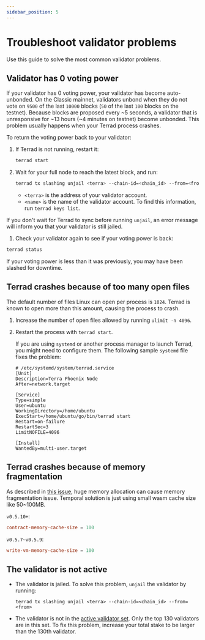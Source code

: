 ```yaml
---
sidebar_position: 5
---
```



# Troubleshoot validator problems

Use this guide to solve the most common validator problems.

## Validator has 0 voting power

If your validator has 0 voting power, your validator has become auto-unbonded. On the Classic mainnet, validators unbond when they do not vote on `9500` of the last `10000` blocks (`50` of the last `100` blocks on the testnet). Because blocks are proposed every ~5 seconds, a validator that is unresponsive for ~13 hours (~4 minutes on testnet) become unbonded. This problem usually happens when your Terrad process crashes.

To return the voting power back to your validator:

1. If Terrad is not running, restart it:

   ```bash
   terrad start
   ```

2. Wait for your full node to reach the latest block, and run:

   ```bash
   terrad tx slashing unjail <terra> --chain-id=<chain_id> --from=<from>
   ```

   - `<terra>` is the address of your validator account.
   - `<name>` is the name of the validator account. To find this information, run `terrad keys list`.

<Admonition type="caution" icon="☢️">

If you don't wait for Terrad to sync before running `unjail`, an error message will inform you that your validator is still jailed.

</Admonition>


1.  Check your validator again to see if your voting power is back:

   ```bash
   terrad status
   ```

   If your voting power is less than it was previously, you may have been slashed for downtime.

## Terrad crashes because of too many open files

The default number of files Linux can open per process is `1024`. Terrad is known to open more than this amount, causing the process to crash.

1. Increase the number of open files allowed by running `ulimit -n 4096`.  

2. Restart the process with `terrad start`.

   If you are using `systemd` or another process manager to launch Terrad, you might need to configure them. The following  sample `systemd` file fixes the problem:

   ```
   # /etc/systemd/system/terrad.service
   [Unit]
   Description=Terra Phoenix Node
   After=network.target

   [Service]
   Type=simple
   User=ubuntu
   WorkingDirectory=/home/ubuntu
   ExecStart=/home/ubuntu/go/bin/terrad start
   Restart=on-failure
   RestartSec=3
   LimitNOFILE=4096

   [Install]
   WantedBy=multi-user.target
   ```
## Terrad crashes because of memory fragmentation

As described in [this issue](https://github.com/terra-money/classic-core/issues/592), huge memory allocation can cause memory fragmentation issue. Temporal solution is just using small wasm cache size like 50~100MB.

`v0.5.10+`:

```toml
contract-memory-cache-size = 100
```

`v0.5.7~v0.5.9`:

```toml
write-vm-memory-cache-size = 100
```

## The validator is not active

- The validator is jailed. To solve this problem, `unjail` the validator by running:

    `terrad tx slashing unjail <terra> --chain-id=<chain_id> --from=<from>`

- The validator is not in the [active validator set](../../learn/glossary.mdx#active-set). Only the top 130 validators are in this set. To fix this problem, increase your total stake to be larger than the 130th validator.
